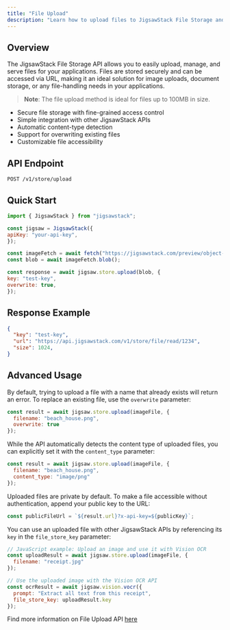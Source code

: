 ```yaml
---
title: "File Upload"
description: "Learn how to upload files to JigsawStack File Storage and use them across different APIs"
---
```


## Overview

The JigsawStack File Storage API allows you to easily upload, manage, and serve files for your applications. Files are stored securely and can be accessed via URL, making it an ideal solution for image uploads, document storage, or any file-handling needs in your applications.

> **Note**: The file upload method is ideal for files up to 100MB in size.

- Secure file storage with fine-grained access control
- Simple integration with other JigsawStack APIs
- Automatic content-type detection
- Support for overwriting existing files
- Customizable file accessibility

## API Endpoint

```
POST /v1/store/upload
```

## Quick Start

```javascript  JavaScript
import { JigsawStack } from "jigsawstack";

const jigsaw = JigsawStack({
apiKey: "your-api-key",
});

const imageFetch = await fetch("https://jigsawstack.com/preview/object-detection-example-input.jpg");
const blob = await imageFetch.blob();

const response = await jigsaw.store.upload(blob, {
key: "test-key",
overwrite: true,
});
```

## Response Example

```json
{
  "key": "test-key",
  "url": "https://api.jigsawstack.com/v1/store/file/read/1234",
  "size": 1024,
}
```

## Advanced Usage

By default, trying to upload a file with a name that already exists will return an error. To replace an existing file, use the `overwrite` parameter:

```javascript Overwriting Existing Files
const result = await jigsaw.store.upload(imageFile, {
  filename: "beach_house.png",
  overwrite: true
});
```

While the API automatically detects the content type of uploaded files, you can explicitly set it with the `content_type` parameter:

```javascript Specifying Content Type
const result = await jigsaw.store.upload(imageFile, {
  filename: "beach_house.png",
  content_type: "image/png"
});
```

Uploaded files are private by default. To make a file accessible without authentication, append your public key to the URL:

```javascript Making Files Publicly Accessible
const publicFileUrl = `${result.url}?x-api-key=${publicKey}`;
```

You can use an uploaded file with other JigsawStack APIs by referencing its `key` in the `file_store_key` parameter:

```javascript Using Uploaded Files with Other JigsawStack APIs
// JavaScript example: Upload an image and use it with Vision OCR
const uploadResult = await jigsaw.store.upload(imageFile, {
  filename: "receipt.jpg"
});

// Use the uploaded image with the Vision OCR API
const ocrResult = await jigsaw.vision.vocr({
  prompt: "Extract all text from this receipt",
  file_store_key: uploadResult.key
});
```

<Note>Find more information on File Upload API [here](/docs/api-reference/file-management/file-upload)</Note>